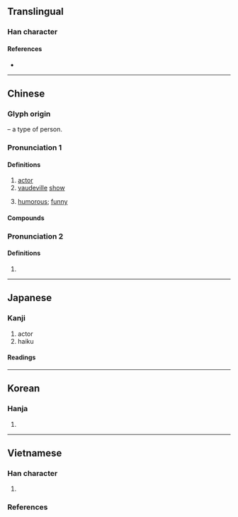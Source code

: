 {{character info/new}}
==Translingual==

===Han character===
{{Han char|rn=9|rad=人|as=08|sn=10|four=21211|canj=OLMY|ids=⿰亻非}}

====References====
* {{Han ref|kx=0106.100|dkj=00726|dj=0226.050|hdz=10174.030|uh=4FF3|ud=20467|bh=ADD6|bd=44502}}

----

==Chinese==
{{zh-forms}}

===Glyph origin===
{{Han etym}}
{{Han compound|人|alt1=亻|t1=person|非|ls=psc|c1=s|c2=p}} – a type of person.

===Pronunciation 1===
{{zh-pron
|m=pái
|c=paai4
|mc=y
|oc=y
|ma=
|cat=n,a
}}

====Definitions====
{{zh-hanzi}}

# [[actor]]
# [[vaudeville]] [[show]]
# {{lb|zh|literary}} [[humorous]]; [[funny]]

====Compounds====
{{zh-der|俳笑|俳體|俳優體|俳倡|俳句|俳賦|俳諧|俳優|俳謔|詼俳}}

===Pronunciation 2===
{{zh-pron
|m=pái
|cat=
}}

====Definitions====
{{zh-hanzi}}

# {{zh-only|俳佪}}

----

==Japanese==

===Kanji===
{{ja-kanji|grade=6|rs=人08}}

# actor
# haiku

====Readings====
{{ja-readings
|goon=べ
|kanon=はい
|kun=わざおぎ-
}}

----

==Korean==

===Hanja===
{{ko-hanja|hangeul=배|rv=bae|mr=pae}}

# {{defn|lang=ko|sort=人08}}

----

==Vietnamese==

===Han character===
{{vi-readings|rs=人08
|hanviet=bài-btcn
|phienthiet=
|nom=
}}

# {{defn|lang=vi|sort=人08}}

===References===
<references/>